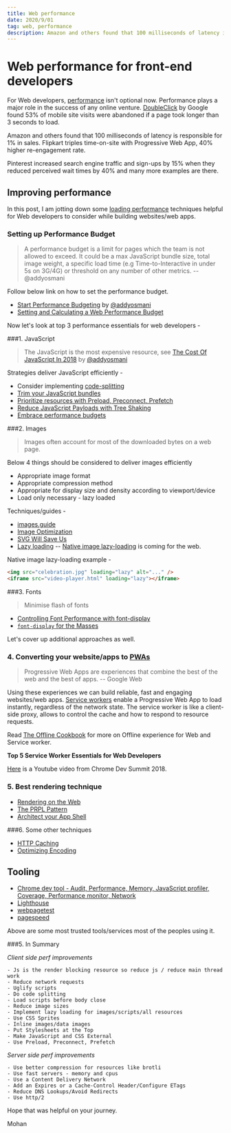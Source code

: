 ```yaml
---
title: Web performance
date: 2020/9/01
tag: web, performance
description: Amazon and others found that 100 milliseconds of latency is responsible for 1% in sales. Flipkart triples time-on-site with Progressive Web App, 40% higher re-engagement rate. Web performance is not optional for frontend devs now.
---
```


# Web performance for front-end developers

For Web developers, [performance](https://developers.google.com/web/fundamentals/performance/why-performance-matters/) isn't optional now. Performance plays a major role in the success of any online venture. [DoubleClick](https://www.doubleclickbygoogle.com/articles/mobile-speed-matters/) by Google found 53% of mobile site visits were abandoned if a page took longer than 3 seconds to load.

Amazon and others found that 100 milliseconds of latency is responsible for 1% in sales. Flipkart triples time-on-site with Progressive Web App, 40% higher re-engagement rate.

Pinterest increased search engine traffic and sign-ups by 15% when they reduced perceived wait times by 40% and many more examples are there.

## Improving performance

In this post, I am jotting down some [loading performance](https://developers.google.com/web/fundamentals/performance/get-started/) techniques helpful for Web developers to consider while building websites/web apps.

### Setting up Performance Budget

> A performance budget is a limit for pages which the team is not allowed to exceed. It could be a max JavaScript bundle size, total image weight, a specific load time (e.g Time-to-Interactive in under 5s on 3G/4G) or threshold on any number of other metrics. -- @addyosmani

Follow below link on how to set the performance budget.

- [Start Performance Budgeting](https://addyosmani.com/blog/performance-budgets/) by [@addyosmani](https://mobile.twitter.com/addyosmani)
- [Setting and Calculating a Web Performance Budget](https://www.keycdn.com/blog/web-performance-budget#setting-a-web-performance-budget)


Now let's look at top 3 performance essentials for web developers -

###1. JavaScript

> The JavaScript is the most expensive resource, see [The Cost Of JavaScript In 2018](https://medium.com/@addyosmani/the-cost-of-javascript-in-2018-7d8950fbb5d4) by [@addyosmani](https://mobile.twitter.com/addyosmani)

Strategies deliver JavaScript efficiently -

  - Consider implementing [code-splitting](https://webpack.js.org/guides/code-splitting/)
  - [Trim your JavaScript bundles](https://nolanlawson.com/2018/03/20/smaller-lodash-bundles-with-webpack-and-babel/)
  - [Prioritize resources with Preload, Preconnect, Prefetch](https://developers.google.com/web/fundamentals/performance/resource-prioritization)
  - [Reduce JavaScript Payloads with Tree Shaking](https://developers.google.com/web/fundamentals/performance/optimizing-javascript/tree-shaking/)
  - [Embrace performance budgets](https://infrequently.org/2017/10/can-you-afford-it-real-world-web-performance-budgets/)



###2. Images

> Images often account for most of the downloaded bytes on a web page.

Below 4 things should be considered to deliver images efficiently

- Appropriate image format
- Appropriate compression method
- Appropriate for display size and density according to viewport/device
- Load only necessary - lazy loaded

Techniques/guides -

- [images.guide](https://images.guide/)
- [Image Optimization](https://developers.google.com/web/fundamentals/performance/optimizing-content-efficiency/image-optimization)
- [SVG Will Save Us](https://svgontheweb.com/)
- [Lazy loading](https://developers.google.com/web/fundamentals/performance/lazy-loading-guidance/images-and-video/)
-- [Native image lazy-loading](https://addyosmani.com/blog/lazy-loading/) is coming for the web.


Native image lazy-loading example -

```html
<img src="celebration.jpg" loading="lazy" alt="..." />
<iframe src="video-player.html" loading="lazy"></iframe>
```


###3. Fonts

> Minimise flash of fonts

- [Controlling Font Performance with font-display](https://developers.google.com/web/updates/2016/02/font-display)
- [`font-display` for the Masses](https://css-tricks.com/font-display-masses/)


Let's cover up additional approaches as well.


### 4. Converting your website/apps to [PWAs](https://developers.google.com/web/fundamentals/codelabs/your-first-pwapp/)

> Progressive Web Apps are experiences that combine the best of the web and the best of apps. -- Google Web

Using these experiences we can build reliable, fast and engaging websites/web apps. [Service workers](https://developers.google.com/web/fundamentals/primers/service-workers/) enable a Progressive Web App to load instantly, regardless of the network state. The service worker is like a client-side proxy, allows to control the cache and how to respond to resource requests.

Read [The Offline Cookbook](https://developers.google.com/web/fundamentals/instant-and-offline/offline-cookbook/) for more on Offline experience for Web and Service worker.

**Top 5 Service Worker Essentials for Web Developers**

[Here](https://www.youtube.com/watch?v=IBpQlNeq5-o&index=3&list=PLNYkxOF6rcIDjlCx1PcphPpmf43aKOAdF&t=0s) is a Youtube video from Chrome Dev Summit 2018.

### 5. Best rendering technique

- [Rendering on the Web](https://developers.google.com/web/updates/2019/02/rendering-on-the-web)
- [The PRPL Pattern](https://developers.google.com/web/fundamentals/performance/prpl-pattern/)
- [Architect your App Shell](https://codelabs.developers.google.com/codelabs/your-first-pwapp/#2)


###6. Some other techniques

- [HTTP Caching](https://developers.google.com/web/fundamentals/performance/optimizing-content-efficiency/http-caching)
- [Optimizing Encoding](https://developers.google.com/web/fundamentals/performance/optimizing-content-efficiency/optimize-encoding-and-transfer)


## Tooling

- [Chrome dev tool - Audit, Performance, Memory, JavaScript profiler, Coverage, Performance monitor, Network](https://developers.google.com/web/tools/chrome-devtools/)
- [Lighthouse](https://developers.google.com/web/tools/lighthouse/)
- [webpagetest](https://www.webpagetest.org/)
- [pagespeed](https://developers.google.com/speed/pagespeed/module/)

Above are some most trusted tools/services most of the peoples using it.

###5. In Summary

*Client side perf improvements*

	- Js is the render blocking resource so reduce js / reduce main thread work
	- Reduce network requests
	- Uglify scripts
	- Do code splitting
	- Load scripts before body close
	- Reduce image sizes
	- Implement lazy loading for images/scripts/all resources
	- Use CSS Sprites
	- Inline images/data images
	- Put Stylesheets at the Top
	- Make JavaScript and CSS External
	- Use Preload, Preconnect, Prefetch

*Server side perf improvements*

	- Use better compression for resources like brotli
	- Use fast servers - memory and cpus
	- Use a Content Delivery Network
	- Add an Expires or a Cache-Control Header/Configure ETags
	- Reduce DNS Lookups/Avoid Redirects
	- Use http/2


Hope that was helpful on your journey.

Mohan